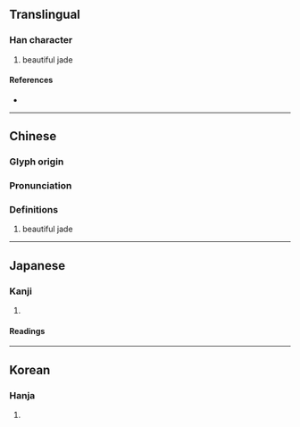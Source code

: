 {{character info}}

==Translingual==

===Han character===
{{Han char|rn=96|rad=玉|as=07|sn=11|four=16114|canj=MGRHG|ids=⿰𤣩呈}}
# beautiful jade

====References====
* {{Han ref|kx=0732.060|dkj=20988|dj=1143.070|hdz=21116.010|uh=73F5|ud=29685|bh=D66D|bd=54893}}

----

==Chinese==
{{zh-forms}}

===Glyph origin===
{{Han etym}}

===Pronunciation===
{{zh-pron
|m=chéng
|c=cing4
|mc=y
|oc=y
|cat=
}}

===Definitions===
{{zh-hanzi}}

# beautiful jade

----

==Japanese==

===Kanji===
{{ja-kanji|grade=|rs=玉07}}

# {{rfdef|ja|sort=玉07}}

====Readings====
{{ja-readings|on=[[てい]] (tei), [[じょう]] (jō), [[ちょう]] (chō)|kun=}}

----

==Korean==

===Hanja===
{{ko-hanja|hangeul=정|eumhun=|rv=jeong|mr=chŏng|y=ceng}}

# {{rfdef|ko|sort=玉07}}